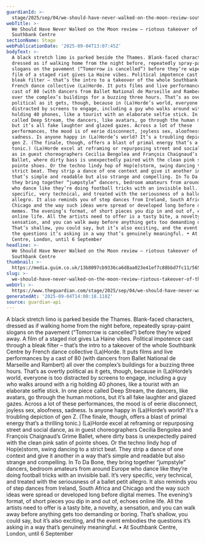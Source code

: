 ```yaml
---
guardianId: >-
  stage/2025/sep/04/we-should-have-never-walked-on-the-moon-review-southbank-centre-london-la-horde
webTitle: >-
  We Should Have Never Walked on the Moon review – riotous takeover of the
  Southbank Centre
sectionName: Stage
webPublicationDate: '2025-09-04T13:07:45Z'
bodyText: >-
  A black stretch limo is parked beside the Thames. Blank-faced characters,
  dressed as if walking home from the night before, repeatedly spray-paint
  slogans on the pavement (“Tomorrow is cancelled”) before they’re wiped away. A
  film of a staged riot gives La Haine vibes. Political impotence cast through a
  bleak filter – that’s the intro to a takeover of the whole Southbank Centre by
  French dance collective (La)Horde. It puts films and live performances by a
  cast of 80 (with dancers from Ballet National de Marseille and Rambert) all
  over the complex’s buildings for a buzzing three hours. That’s as overtly
  political as it gets, though, because in (La)Horde’s world, everyone is too
  distracted by screens to engage, including a guy who walks around with a rig
  holding 40 phones, like a tourist with an elaborate selfie stick. In one piece
  called Deep Stream, the dancers, like avatars, go through the human motions,
  but it’s all fake laughter and glazed gazes. Across a lot of these
  performances, the mood is of eerie disconnect, joyless sex, aloofness,
  sadness. Is anyone happy in (La)Horde’s world? It’s a troubling depiction of
  gen Z. (The finale, though, offers a blast of primal energy that’s a thrilling
  tonic.) (La)Horde excel at reframing or repurposing street and social dance,
  as in guest choreographers Cecilia Bengolea and François Chaignaud’s Grime
  Ballet, where dirty bass is unexpectedly paired with the clean pink satin of
  pointe shoes. Or the techno lindy hop of Hop(e)storm, swing dancing to a
  strict beat. They strip a dance of one context and give it another in a way
  that’s simple and readable but also strange and compelling. In To Da Bone,
  they bring together “jumpstyle” dancers, bedroom amateurs from around Europe
  who dance like they’re doing football tricks with an invisible ball. It’s very
  specific, very technical, and treated with the seriousness of a ballet petit
  allegro. It also reminds you of step dances from Ireland, South Africa and
  Chicago and the way such ideas were spread or developed long before digital
  memes. The evening’s format, of short pieces you dip in and out of, echoes
  online life. All the artists need to offer is a tasty bite, a novelty, a
  sensation, and you can walk away before anything gets too demanding or boring.
  That’s shallow, you could say, but it’s also exciting, and the event embodies
  the questions it’s asking in a way that’s genuinely meaningful. • At Southbank
  Centre, London, until 6 September
headline: >-
  We Should Have Never Walked on the Moon review – riotous takeover of the
  Southbank Centre
thumbnail: >-
  https://media.guim.co.uk/13b8097cb9336ca6d8aa023e41ef7c88bbd7fc11/565_0_3427_2741/500.jpg
slug: >-
  we-should-have-never-walked-on-the-moon-review-riotous-takeover-of-the-southbank-centre
webUrl: >-
  https://www.theguardian.com/stage/2025/sep/04/we-should-have-never-walked-on-the-moon-review-southbank-centre-london-la-horde
generatedAt: '2025-09-04T14:00:18.118Z'
source: guardian-api
---
```

A black stretch limo is parked beside the Thames. Blank-faced characters, dressed as if walking home from the night before, repeatedly spray-paint slogans on the pavement (“Tomorrow is cancelled”) before they’re wiped away. A film of a staged riot gives La Haine vibes. Political impotence cast through a bleak filter – that’s the intro to a takeover of the whole Southbank Centre by French dance collective (La)Horde. It puts films and live performances by a cast of 80 (with dancers from Ballet National de Marseille and Rambert) all over the complex’s buildings for a buzzing three hours. That’s as overtly political as it gets, though, because in (La)Horde’s world, everyone is too distracted by screens to engage, including a guy who walks around with a rig holding 40 phones, like a tourist with an elaborate selfie stick. In one piece called Deep Stream, the dancers, like avatars, go through the human motions, but it’s all fake laughter and glazed gazes. Across a lot of these performances, the mood is of eerie disconnect, joyless sex, aloofness, sadness. Is anyone happy in (La)Horde’s world? It’s a troubling depiction of gen Z. (The finale, though, offers a blast of primal energy that’s a thrilling tonic.) (La)Horde excel at reframing or repurposing street and social dance, as in guest choreographers Cecilia Bengolea and François Chaignaud’s Grime Ballet, where dirty bass is unexpectedly paired with the clean pink satin of pointe shoes. Or the techno lindy hop of Hop(e)storm, swing dancing to a strict beat. They strip a dance of one context and give it another in a way that’s simple and readable but also strange and compelling. In To Da Bone, they bring together “jumpstyle” dancers, bedroom amateurs from around Europe who dance like they’re doing football tricks with an invisible ball. It’s very specific, very technical, and treated with the seriousness of a ballet petit allegro. It also reminds you of step dances from Ireland, South Africa and Chicago and the way such ideas were spread or developed long before digital memes. The evening’s format, of short pieces you dip in and out of, echoes online life. All the artists need to offer is a tasty bite, a novelty, a sensation, and you can walk away before anything gets too demanding or boring. That’s shallow, you could say, but it’s also exciting, and the event embodies the questions it’s asking in a way that’s genuinely meaningful. • At Southbank Centre, London, until 6 September
